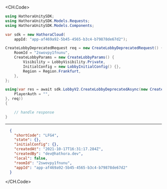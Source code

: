 
<CH.Code>
```csharp CreateLobbyDeprecated.cs
using HathoraUnitySDK;
using HathoraUnitySDK.Models.Requests;
using HathoraUnitySDK.Models.Components;

var sdk = new HathoraCloud(
    appId: "app-af469a92-5b45-4565-b3c4-b79878de67d2");

CreateLobbyDeprecatedRequest req = new CreateLobbyDeprecatedRequest() {
    RoomId = "2swovpy1fnunu",
    CreateLobbyParams = new CreateLobbyParams() {
        Visibility = LobbyVisibility.Private,
        InitialConfig = new LobbyInitialConfig() {},
        Region = Region.Frankfurt,
    },
};

using(var res = await sdk.LobbyV2.CreateLobbyDeprecatedAsync(new CreateLobbyDeprecatedSecurity() {
    PlayerAuth = "",
}, req))
{

    // handle response
}
```
---

```json Example Response
  {
    "shortCode": "LFG4",
    "state": {},
    "initialConfig": {},
    "createdAt": "2021-10-17T16:31:17.284Z",
    "createdBy": "dev@hathora.dev",
    "local": false,
    "roomId": "2swovpy1fnunu",
    "appId": "app-af469a92-5b45-4565-b3c4-b79878de67d2"
  }
```
</CH.Code>
